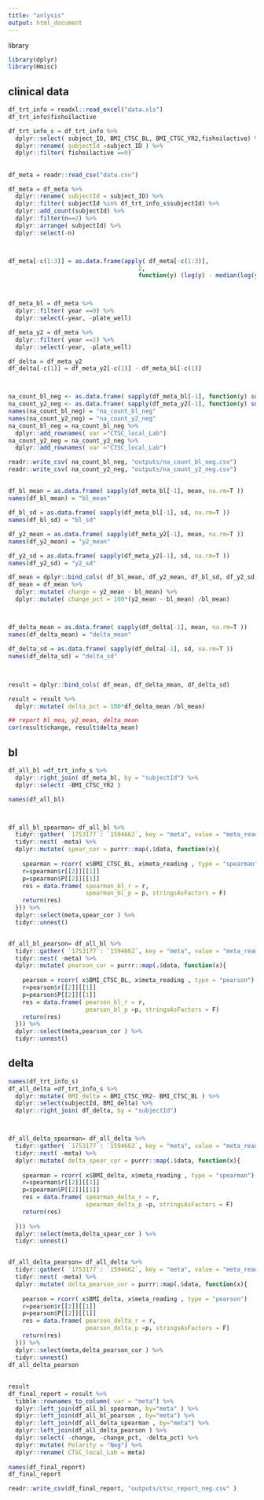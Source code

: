 ```yaml
---
title: "anlysis"
output: html_document
---
```



library
```r
library(dplyr)
library(Hmisc)
```




## clinical data
```r


df_trt_info = readxl::read_excel("data.xls")
df_trt_info$fishoilactive

df_trt_info_s = df_trt_info %>% 
  dplyr::select( subject_ID, BMI_CTSC_BL, BMI_CTSC_YR2,fishoilactive) %>% 
  dplyr::rename( subjectId =subject_ID ) %>% 
  dplyr::filter( fishoilactive ==0)


```


##
```r

df_meta = readr::read_csv("data.csv")

df_meta = df_meta %>% 
  dplyr::rename( subjectId = subject_ID) %>% 
  dplyr::filter( subjectId %in% df_trt_info_s$subjectId) %>% 
  dplyr::add_count(subjectId) %>% 
  dplyr::filter(n==2) %>% 
  dplyr::arrange( subjectId) %>% 
  dplyr::select(-n)



df_meta[-c(1:3)] = as.data.frame(apply( df_meta[-c(1:3)],
                                     2,
                                     function(y) (log(y) - median(log(y), na.rm = T))/ sd(log(y), na.rm = T)))



df_meta_bl = df_meta %>% 
  dplyr::filter( year ==0) %>% 
  dplyr::select(-year, -plate_well)

df_meta_y2 = df_meta %>% 
  dplyr::filter( year ==2) %>% 
  dplyr::select(-year, -plate_well)

df_delta = df_meta_y2
df_delta[-c(1)] = df_meta_y2[-c(1)] - df_meta_bl[-c(1)]



na_count_bl_neg <- as.data.frame( sapply(df_meta_bl[-1], function(y) sum(length(which(is.na(y))))) )
na_count_y2_neg <- as.data.frame( sapply(df_meta_y2[-1], function(y) sum(length(which(is.na(y))))) )
names(na_count_bl_neg) = "na_count_bl_neg"
names(na_count_y2_neg) = "na_count_y2_neg"
na_count_bl_neg = na_count_bl_neg %>% 
  dplyr::add_rownames( var ="CTSC_local_Lab")
na_count_y2_neg = na_count_y2_neg %>% 
  dplyr::add_rownames( var ="CTSC_local_Lab")

readr::write_csv( na_count_bl_neg, "outputs/na_count_bl_neg.csv")
readr::write_csv( na_count_y2_neg, "outputs/na_count_y2_neg.csv")

```






##
```r

df_bl_mean = as.data.frame( sapply(df_meta_bl[-1], mean, na.rm=T ))
names(df_bl_mean) = "bl_mean"

df_bl_sd = as.data.frame( sapply(df_meta_bl[-1], sd, na.rm=T ))
names(df_bl_sd) = "bl_sd"

df_y2_mean = as.data.frame( sapply(df_meta_y2[-1], mean, na.rm=T ))
names(df_y2_mean) = "y2_mean"

df_y2_sd = as.data.frame( sapply(df_meta_y2[-1], sd, na.rm=T ))
names(df_y2_sd) = "y2_sd"

df_mean = dplyr::bind_cols( df_bl_mean, df_y2_mean, df_bl_sd, df_y2_sd)
df_mean = df_mean %>% 
  dplyr::mutate( change = y2_mean - bl_mean) %>% 
  dplyr::mutate( change_pct = 100*(y2_mean - bl_mean) /bl_mean)



df_delta_mean = as.data.frame( sapply(df_delta[-1], mean, na.rm=T ))
names(df_delta_mean) = "delta_mean"

df_delta_sd = as.data.frame( sapply(df_delta[-1], sd, na.rm=T ))
names(df_delta_sd) = "delta_sd"



```



##
```r

result = dplyr::bind_cols( df_mean, df_delta_mean, df_delta_sd)

result = result %>% 
  dplyr::mutate( delta_pct = 100*df_delta_mean /bl_mean)

## report bl_mea, y2_mean, delta_mean
cor(result$change, result$delta_mean)

```


## bl
```r

df_all_bl =df_trt_info_s %>% 
  dplyr::right_join( df_meta_bl, by = "subjectId") %>% 
  dplyr::select( -BMI_CTSC_YR2 )

names(df_all_bl)



df_all_bl_spearman= df_all_bl %>% 
  tidyr::gather( `1753177`: `1594662`, key = "meta", value = "meta_reading") %>% 
  tidyr::nest( -meta) %>% 
  dplyr::mutate( spear_cor = purrr::map(.$data, function(x){
    
    spearman = rcorr( x$BMI_CTSC_BL, x$meta_reading , type = "spearman")
    r=spearman$r[[2]][[1]]
    p=spearman$P[[2]][[1]]
    res = data.frame( spearman_bl_r = r,
                      spearman_bl_p = p, stringsAsFactors = F)
    return(res)
  })) %>% 
  dplyr::select(meta,spear_cor ) %>% 
  tidyr::unnest()


df_all_bl_pearson= df_all_bl %>% 
  tidyr::gather( `1753177`: `1594662`, key = "meta", value = "meta_reading") %>% 
  tidyr::nest( -meta) %>% 
  dplyr::mutate( pearson_cor = purrr::map(.$data, function(x){
    
    pearson = rcorr( x$BMI_CTSC_BL, x$meta_reading , type = "pearson")
    r=pearson$r[[2]][[1]]
    p=pearson$P[[2]][[1]]
    res = data.frame( pearson_bl_r = r,
                      pearson_bl_p =p, stringsAsFactors = F)
    return(res)
  })) %>% 
  dplyr::select(meta,pearson_cor ) %>% 
  tidyr::unnest()
```





## delta
```r
names(df_trt_info_s)
df_all_delta =df_trt_info_s %>% 
  dplyr::mutate( BMI_delta = BMI_CTSC_YR2- BMI_CTSC_BL ) %>% 
  dplyr::select(subjectId, BMI_delta) %>% 
  dplyr::right_join( df_delta, by = "subjectId") 



df_all_delta_spearman= df_all_delta %>% 
  tidyr::gather( `1753177`: `1594662`, key = "meta", value = "meta_reading") %>% 
  tidyr::nest( -meta) %>% 
  dplyr::mutate( delta_spear_cor = purrr::map(.$data, function(x){
    
    spearman = rcorr( x$BMI_delta, x$meta_reading , type = "spearman")
    r=spearman$r[[2]][[1]]
    p=spearman$P[[2]][[1]]
    res = data.frame( spearman_delta_r = r,
                      spearman_delta_p =p, stringsAsFactors = F)
    return(res)
    
  })) %>% 
  dplyr::select(meta,delta_spear_cor ) %>% 
  tidyr::unnest()


df_all_delta_pearson= df_all_delta %>% 
  tidyr::gather( `1753177`: `1594662`, key = "meta", value = "meta_reading") %>% 
  tidyr::nest( -meta) %>% 
  dplyr::mutate( delta_pearson_cor = purrr::map(.$data, function(x){
    
    pearson = rcorr( x$BMI_delta, x$meta_reading , type = "pearson")
    r=pearson$r[[2]][[1]]
    p=pearson$P[[2]][[1]]
    res = data.frame( pearson_delta_r = r,
                      pearson_delta_p =p, stringsAsFactors = F)
    return(res)
  })) %>% 
  dplyr::select(meta,delta_pearson_cor ) %>% 
  tidyr::unnest()
df_all_delta_pearson
```



##
```r
result
df_final_report = result %>% 
  tibble::rownames_to_column( var = "meta") %>% 
  dplyr::left_join(df_all_bl_spearman, by="meta" ) %>% 
  dplyr::left_join(df_all_bl_pearson , by="meta") %>% 
  dplyr::left_join(df_all_delta_spearman , by="meta") %>% 
  dplyr::left_join(df_all_delta_pearson ) %>% 
  dplyr::select( -change, -change_pct, -delta_pct) %>% 
  dplyr::mutate( Polarity = "Neg") %>% 
  dplyr::rename( CTSC_local_Lab = meta)
  
names(df_final_report)
df_final_report

readr::write_csv(df_final_report, "outputs/ctsc_report_neg.csv" )
```
